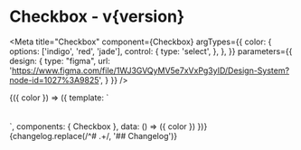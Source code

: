 

<h1>Checkbox<span className="text-lg font-normal"> - v{version}</span></h1>

<Meta title="Checkbox" component={Checkbox}
  argTypes={{
    color: {
      options: ['indigo', 'red', 'jade'],
      control: {
        type: 'select',
      },
    },
  }}
  parameters={{
    design: {
      type: "figma",
      url: 'https://www.figma.com/file/1WJ3GVQyMV5e7xVxPg3yID/Design-System?node-id=1027%3A9825',
    }
  }} />

<Canvas>
  <Story name="Checkbox">
    {({ color }) => ({ 
      template: `
        <Checkbox :modelValue="true" label="Checked" :color="color"/>
        <br />
        <Checkbox :modelValue="false" label="Unchecked" :color="color"/>
        <br />
        <Checkbox :modelValue="true" disabled label="Disabled & checked" :color="color"/>
        <br />
        <Checkbox :modelValue="false" disabled label="Disabled & unchecked" :color="color"/>
      `,
      components: { Checkbox },
      data: () => ({
        color
      })
    })}
  </Story>
</Canvas>

<ArgsTable />

<Description>
  {changelog.replace(/^# .+/, '## Changelog')}
</Description>
